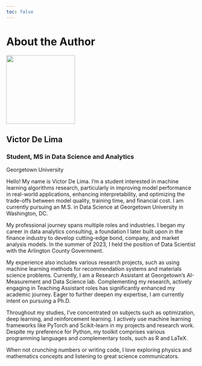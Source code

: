 ```yaml
---
toc: false
---
```


# About the Author {.unnumbered}



```{=html}
<div class="quarto-layout-panel">
<div class="quarto-layout-row quarto-layout-valign-top">
<section id="image-panel" class="level3 quarto-layout-cell" style="flex-basis: 30.0%;justify-content: center;">
<div class="quarto-about-jolla">
    <img src="../images/victor_de_lima.jpg" class="about-image
    round" style="height: 13em; width: 13em; margin-bottom: 0px !important;">
</div>
</section>
<section id="text-panel" class="level3 quarto-layout-cell" style="flex-basis: 70.0%;justify-content: center;">
<div class="quarto-title">
    <h1 class="mb-1">Victor De Lima</h1>
    <h3 class="mt-1 mb-1">Student, MS in Data Science and Analytics</h3>
    <p class="mb-0">Georgetown University</p>
  </div>
</section>
</div>
</div>

```

Hello! My name is Victor De Lima. I'm a student interested in machine learning algorithms research, particularly in improving model performance in real-world applications, enhancing interpretability, and optimizing the trade-offs between model quality, training time, and financial cost. I am currently pursuing an M.S. in Data Science at Georgetown University in Washington, DC.

My professional journey spans multiple roles and industries. I began my career in data analytics consulting, a foundation I later built upon in the finance industry to develop cutting-edge bond, company, and market analysis models. In the summer of 2023, I held the position of Data Scientist with the Arlington County Government. 

My experience also includes various research projects, such as using machine learning methods for recommendation systems and materials science problems. Currently, I am a Research Assistant at Georgetown's AI-Measurement and Data Science lab. Complementing my research, actively engaging in Teaching Assistant roles has significantly enhanced my academic journey. Eager to further deepen my expertise, I am currently intent on pursuing a Ph.D.

Throughout my studies, I've concentrated on subjects such as optimization, deep learning, and reinforcement learning. I actively use machine learning frameworks like PyTorch and Scikit-learn in my projects and research work. Despite my preference for Python, my toolkit comprises various programming languages and complementary tools, such as R and LaTeX. 

When not crunching numbers or writing code, I love exploring physics and mathematics concepts and listening to great science communicators.

